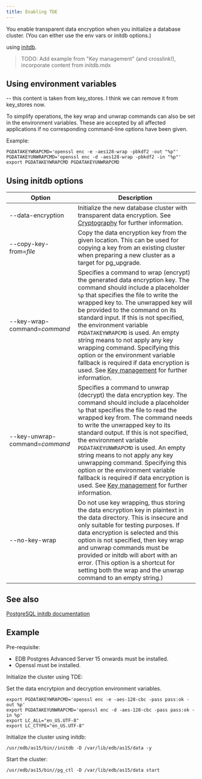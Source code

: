 ```yaml
---
title: Enabling TDE
---
```


You enable transparent data encryption when you initialize a database cluster. (You can either use the env vars or initdb options.)

using [initdb](https://www.postgresql.org/docs/15/app-initdb.html). 

> TODO: Add example from "Key management" (and crosslink!), incorporate content from initdb.mdx

## Using environment variables

-- this content is taken from key_stores. I think we can remove it from key_stores now.

To simplify operations, the key wrap and unwrap commands can also be set in the environment variables. These are accepted by all affected applications if no corresponding command-line options have been given. 

Example:

```shell
PGDATAKEYWRAPCMD='openssl enc -e -aes128-wrap -pbkdf2 -out "%p"'
PGDATAKEYUNWRAPCMD='openssl enc -d -aes128-wrap -pbkdf2 -in "%p"'
export PGDATAKEYWRAPCMD PGDATAKEYUNWRAPCMD
```

## Using initdb options

|          Option                |                                                                                                                                                                                                                                                                  Description                                                                                                                                                                                                                                                                                                    |
| ------------------------------ | ------------------------------------------------------------------------------------------------------------------------------------------------------------------------------------------------------------------------------------------------------------------------------------------------------------------------------------------------------------------------------------------------------------------------------------------------------------------------------------------------------------------------------------------------------------------------------- |
| --data-encryption              | Initialize the new database cluster with transparent data encryption. See [Cryptography](tde/latest/#cryptography) for further information.                                                                                                                                                                                                                                                                                                                                                                                                                                     |
| --copy-key-from=*file*         | Copy the data encryption key from the given location. This can be used for copying a key from an existing cluster when preparing a new cluster as a target for pg_upgrade.                                                                                                                                                                                                                                                                                                                                                                                                      |
| --key-wrap-command=*command*   | Specifies a command to wrap (encrypt) the generated data encryption key. The command should include a placeholder `%p` that specifies the file to write the wrapped key to. The unwrapped key will be provided to the command on its standard input. If this is not specified, the environment variable `PGDATAKEYWRAPCMD` is used. An empty string means to not apply any key wrapping command. Specifying this option or the environment variable fallback is required if data encryption is used. See [Key management](/tde/latest/#key-management) for further information. |
| --key-unwrap-command=*command* | Specifies a command to unwrap (decrypt) the data encryption key. The command should include a placeholder `%p` that specifies the file to read the wrapped key from. The command needs to write the unwrapped key to its standard output. If this is not specified, the environment variable `PGDATAKEYUNWRAPCMD` is used. An empty string means to not apply any key unwrapping command. Specifying this option or the environment variable fallback is required if data encryption is used. See [Key management](/tde/latest/#key-management) for further information.        |
| --no-key-wrap                  | Do not use key wrapping, thus storing the data encryption key in plaintext in the data directory. This is insecure and only suitable for testing purposes. If data encryption is selected and this option is not specified, then key wrap and unwrap commands must be provided or initdb will abort with an error. (This option is a shortcut for setting both the wrap and the unwrap command to an empty string.)                                                                                                                                                             |

## See also
[PostgreSQL initdb documentation](https://www.postgresql.org/docs/15/app-initdb.html)

## Example

Pre-requisite:
- EDB Postgres Advanced Server 15 onwards must be installed.
- Openssl must be installed.

Initialize the cluster using TDE:

Set the data encrytpion and decryption environment variables.

```shell
export PGDATAKEYWRAPCMD='openssl enc -e -aes-128-cbc -pass pass:ok -out %p'
export PGDATAKEYUNWRAPCMD='openssl enc -d -aes-128-cbc -pass pass:ok -in %p'
export LC_ALL="en_US.UTF-8"
export LC_CTYPE="en_US.UTF-8"
```

Initialize the cluster using initdb:

```shell
/usr/edb/as15/bin//initdb -D /var/lib/edb/as15/data -y
```

Start the cluster:

```shell
/usr/edb/as15/bin//pg_ctl -D /var/lib/edb/as15/data start
```